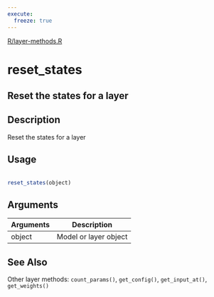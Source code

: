 ```yaml
---
execute:
  freeze: true
---
```


[R/layer-methods.R](https://github.com/rstudio/keras//blob/main/R/layer-methods.R#L178) 

# reset_states

## Reset the states for a layer

## Description
 Reset the states for a layer 


## Usage
```r
 
reset_states(object) 
```

## Arguments
|Arguments|Description|
|---|---|
| object | Model or layer object |






## See Also
 Other layer methods:  `count_params()`, `get_config()`, `get_input_at()`, `get_weights()` 

